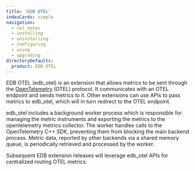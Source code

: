 ```yaml
---
title: 'EDB OTEL'
indexCards: simple
navigation:
  - rel_notes
  - installing
  - uninstalling
  - configuring
  - using
  - upgrading
directoryDefaults:
  product: EDB OTEL
---
```


EDB OTEL (edb_otel) is an extension that allows metrics to be sent through the [OpenTelemetry](https://opentelemetry.io) (OTEL) protocol.  It communicates with an OTEL endpoint and sends metrics to it.  Other extensions can use APIs to pass metrics to edb_otel, which will in turn redirect to the OTEL endpoint.


edb_otel includes a background worker process which is responsible for managing the metric instruments and exporting the metrics to the opentelemetry metrics collector. The worker handles calls to the OpenTelemetry C++ SDK, preventing them from blocking the main backend process. Metric data, reported by other backends via a shared memory queue, is periodically retrieved and processed by the worker.

Subsequent EDB extension releases will leverage edb_otel APIs for centralized routing OTEL metrics. 
